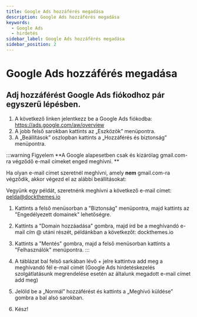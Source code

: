 ```yaml
---
title: Google Ads hozzáférés megadása
description: Google Ads hozzáférés megadása
keywords:
  - Google Ads
  - hirdetés
sidebar_label: Google Ads hozzáférés megadása
sidebar_position: 2
---
```




# <FontAwesomeIcon icon="fa-brands fa-google" /> Google Ads hozzáférés megadása


## Adj hozzáférést Google Ads fiókodhoz pár egyszerű lépésben. 
1. A következő linken jelentkezz be a Google Ads fiókodba: https://ads.google.com/aw/overview
2. A jobb felső sarokban kattints az „Eszközök” menüpontra. 
3. A „Beállítások” oszlopban kattints a „Hozzáférés és biztonság” menüpontra.  

:::warning Figyelem
**A Google alapesetben csak és kizárólag gmail.com-ra végződő e-mail címeket enged meghívni. ** 

Ha olyan e-mail címet szeretnél meghívni, amely **nem** gmail.com-ra végződik, akkor végezd el az alábbi beállításokat:

Vegyünk egy példát, szeretnénk meghívni a következő e-mail címet: pelda@dockthemes.io

1. Kattints a felső menüsorban a "Biztonság" menüpontra, majd kattints az "Engedélyezett domainek" lehetőségre. 
2. Kattints a "Domain hozzáadása" gombra, majd írd be a meghívandó e-mail cím @ utáni részét, példánkban a következőt: dockthemes.io 
3. Kattints a "Mentés" gombra, majd a felső menüsorban kattints a "Felhasználók" menüpontra.
:::

4. A táblázat bal felső sarkában lévő + jelre kattintva add meg a meghívandó fél e-mail címét (Google Ads hirdetéskezelés szolgátlatásunk megrendelése esetén az általunk megadott e-mail címet add meg)
5. Jelöld be a „Normál” hozzáférést és kattints a „Meghívó küldése” gombra a bal alsó sarokban. 
6. Kész! <FontAwesomeIcon icon="fa-regular fa-face-smile-wink" />


